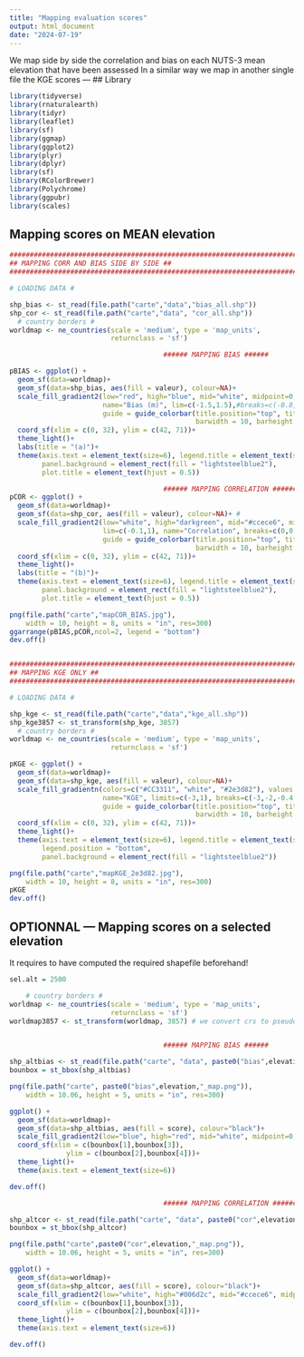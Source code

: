 ```yaml
---
title: "Mapping evaluation scores"
output: html_document
date: "2024-07-19"
---
```

We map side by side the correlation and bias on each NUTS-3 mean elevation that have been assessed
In a similar way we map in another single file the KGE scores
---
## Library

```r

library(tidyverse)
library(rnaturalearth)
library(tidyr)
library(leaflet)
library(sf)
library(ggmap)
library(ggplot2)
library(plyr)
library(dplyr)
library(sf)
library(RColorBrewer)
library(Polychrome)
library(ggpubr)
library(scales)

```

## Mapping scores on MEAN elevation

```r


####################################################################################
## MAPPING CORR AND BIAS SIDE BY SIDE ##
####################################################################################

# LOADING DATA #

shp_bias <- st_read(file.path("carte","data","bias_all.shp")) 
shp_cor <- st_read(file.path("carte","data", "cor_all.shp")) 
  # country borders #
worldmap <- ne_countries(scale = 'medium', type = 'map_units',
                         returnclass = 'sf')

                                      ###### MAPPING BIAS ######

pBIAS <- ggplot() +
  geom_sf(data=worldmap)+
  geom_sf(data=shp_bias, aes(fill = valeur), colour=NA)+
  scale_fill_gradient2(low="red", high="blue", mid="white", midpoint=0, 
                       name="Bias (m)", lim=c(-1.5,1.5),#breaks=c(-0.8,-0.5,0,0.5,0.8),
                       guide = guide_colorbar(title.position="top", title.hjust=0.5, 
                                              barwidth = 10, barheight = 0.5))+
  coord_sf(xlim = c(0, 32), ylim = c(42, 71))+ 
  theme_light()+
  labs(title = "(a)")+
  theme(axis.text = element_text(size=6), legend.title = element_text(size=10), legend.position = "bottom",
        panel.background = element_rect(fill = "lightsteelblue2"),
        plot.title = element_text(hjust = 0.5))

                                      ###### MAPPING CORRELATION ######
pCOR <- ggplot() +
  geom_sf(data=worldmap)+
  geom_sf(data=shp_cor, aes(fill = valeur), colour=NA)+ #
  scale_fill_gradient2(low="white", high="darkgreen", mid="#ccece6", midpoint=0.5, 
                       lim=c(-0.1,1), name="Correlation", breaks=c(0,0.2,0.4,0.6,0.8,1),
                       guide = guide_colorbar(title.position="top", title.hjust=0.5, 
                                              barwidth = 10, barheight = 0.5))+ 
  coord_sf(xlim = c(0, 32), ylim = c(42, 71))+ 
  theme_light()+
  labs(title = "(b)")+
  theme(axis.text = element_text(size=6), legend.title = element_text(size=10), legend.position = "bottom",
        panel.background = element_rect(fill = "lightsteelblue2"),
        plot.title = element_text(hjust = 0.5))

png(file.path("carte","mapCOR_BIAS.jpg"), 
    width = 10, height = 8, units = "in", res=300)
ggarrange(pBIAS,pCOR,ncol=2, legend = "bottom")
dev.off()


####################################################################################
## MAPPING KGE ONLY ##
####################################################################################

# LOADING DATA #

shp_kge <- st_read(file.path("carte","data","kge_all.shp")) 
shp_kge3857 <- st_transform(shp_kge, 3857)
  # country borders #
worldmap <- ne_countries(scale = 'medium', type = 'map_units',
                         returnclass = 'sf')

pKGE <- ggplot() +
  geom_sf(data=worldmap)+
  geom_sf(data=shp_kge, aes(fill = valeur), colour=NA)+
  scale_fill_gradientn(colors=c("#CC3311", "white", "#2e3d82"), values = rescale(c(-3,-0.4,1)), #colors=c("#CC3311", "white", "#009988")
                       name="KGE", limits=c(-3,1), breaks=c(-3,-2,-0.4,1),
                       guide = guide_colorbar(title.position="top", title.hjust=0.5, 
                                              barwidth = 10, barheight = 0.5))+
  coord_sf(xlim = c(0, 32), ylim = c(42, 71))+ 
  theme_light()+
  theme(axis.text = element_text(size=6), legend.title = element_text(size=10), 
        legend.position = "bottom",
        panel.background = element_rect(fill = "lightsteelblue2"))

png(file.path("carte","mapKGE_2e3d82.jpg"), 
    width = 10, height = 8, units = "in", res=300)
pKGE
dev.off()

```

## OPTIONNAL --- Mapping scores on a selected elevation
It requires to have computed the required shapefile beforehand!

```r

sel.alt = 2500

    # country borders #
worldmap <- ne_countries(scale = 'medium', type = 'map_units',
                         returnclass = 'sf')
worldmap3857 <- st_transform(worldmap, 3857) # we convert crs to pseudo mercator


                                      ###### MAPPING BIAS ######

shp_altbias <- st_read(file.path("carte", "data", paste0("bias",elevation,".shp"))) 
bounbox = st_bbox(shp_altbias)

png(file.path("carte", paste0("bias",elevation,"_map.png")), 
    width = 10.06, height = 5, units = "in", res=300)

ggplot() +
  geom_sf(data=worldmap)+
  geom_sf(data=shp_altbias, aes(fill = score), colour="black")+
  scale_fill_gradient2(low="blue", high="red", mid="white", midpoint=0, n.breaks=8, name="Bias")+
  coord_sf(xlim = c(bounbox[1],bounbox[3]), 
              ylim = c(bounbox[2],bounbox[4]))+ 
  theme_light()+
  theme(axis.text = element_text(size=6))

dev.off()

                                      ###### MAPPING CORRELATION ######

shp_altcor <- st_read(file.path("carte", "data", paste0("cor",elevation,".shp"))) 
bounbox = st_bbox(shp_altcor)

png(file.path("carte",paste0("cor",elevation,"_map.png")), 
    width = 10.06, height = 5, units = "in", res=300)

ggplot() +
  geom_sf(data=worldmap)+
  geom_sf(data=shp_altcor, aes(fill = score), colour="black")+
  scale_fill_gradient2(low="white", high="#006d2c", mid="#ccece6", midpoint=0.5, n.breaks=8, name="Correlation")+
  coord_sf(xlim = c(bounbox[1],bounbox[3]), 
              ylim = c(bounbox[2],bounbox[4]))+ 
  theme_light()+
  theme(axis.text = element_text(size=6))

dev.off()

```

